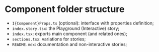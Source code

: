 
<Meta title="Contributing|Component folder structure" />

# Component folder structure

- `I{Component}Props.ts` (optional): interface with properties definition;
- `index.story.tsx`: the Playground (Interactive) story;
- `index.tsx`: exports main component (and related ones);
- `sections.tsx`: variations for stories;
- `README.mdx`: documentation and non-interactive stories;
